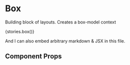 
<Meta title="Box" component={Box} />

# Box

Building block of layouts. Creates a box-model context

<Story name="box">{stories.box()}</Story>

And I can also embed arbitrary markdown & JSX in this file.

<Story name="not basic" height="400px">
  <Box bg="primary" pb={4} />
</Story>

## Component Props

<Props of={Box} />
